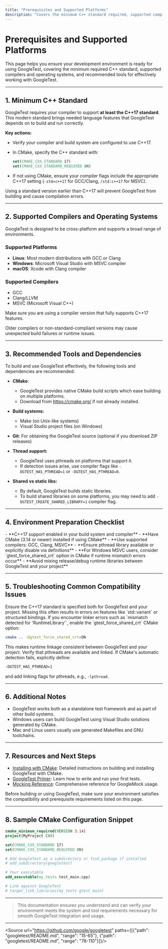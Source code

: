 ```yaml
---
title: "Prerequisites and Supported Platforms"
description: "Covers the minimum C++ standard required, supported compilers and operating systems, and recommended tools for using GoogleTest. Users will understand system compatibility and ensure their environment is ready before proceeding."
---
```


# Prerequisites and Supported Platforms

This page helps you ensure your development environment is ready for using GoogleTest, covering the minimum required C++ standard, supported compilers and operating systems, and recommended tools for effectively working with GoogleTest.

---

## 1. Minimum C++ Standard

GoogleTest requires your compiler to support **at least the C++17 standard**. This modern standard brings needed language features that GoogleTest depends on to build and run correctly.

**Key actions:**

- Verify your compiler and build system are configured to use C++17.
- In CMake, specify the C++ standard with:

  ```cmake
  set(CMAKE_CXX_STANDARD 17)
  set(CMAKE_CXX_STANDARD_REQUIRED ON)
  ```

- If not using CMake, ensure your compiler flags include the appropriate C++17 setting (`-std=c++17` for GCC/Clang, `/std:c++17` for MSVC).

<Tip>
Using a standard version earlier than C++17 will prevent GoogleTest from building and cause compilation errors.
</Tip>

---

## 2. Supported Compilers and Operating Systems

GoogleTest is designed to be cross-platform and supports a broad range of environments.

### Supported Platforms

- **Linux**: Most modern distributions with GCC or Clang
- **Windows**: Microsoft Visual Studio with MSVC compiler
- **macOS**: Xcode with Clang compiler

### Supported Compilers

- GCC
- Clang/LLVM
- MSVC (Microsoft Visual C++)

Make sure you are using a compiler version that fully supports C++17 features.

<Warning>
Older compilers or non-standard-compliant versions may cause unexpected build failures or runtime issues.
</Warning>

---

## 3. Recommended Tools and Dependencies

To build and use GoogleTest effectively, the following tools and dependencies are recommended:

- **CMake**: 
  - GoogleTest provides native CMake build scripts which ease building on multiple platforms.
  - Download from <https://cmake.org/> if not already installed.

- **Build systems:**
  - Make (on Unix-like systems)
  - Visual Studio project files (on Windows)

- **Git**: For obtaining the GoogleTest source (optional if you download ZIP releases)

- **Thread support:**
  - GoogleTest uses pthreads on platforms that support it.
  - If detection issues arise, use compiler flags like `-DGTEST_HAS_PTHREAD=1` or `-DGTEST_HAS_PTHREAD=0`.

- **Shared vs static libs:**
  - By default, GoogleTest builds static libraries.
  - To build shared libraries on some platforms, you may need to add `-DGTEST_CREATE_SHARED_LIBRARY=1` compiler flag.

---

## 4. Environment Preparation Checklist

<Check>
- **C++17 support enabled in your build system and compiler**
- **Have CMake (3.14 or newer) installed if using CMake**
- **Use supported compilers: GCC, Clang, MSVC**
- **Ensure pthread library available or explicitly disable via definitions**
- **For Windows MSVC users, consider `gtest_force_shared_crt` option in CMake if runtime mismatch errors occur**
- **Avoid mixing release/debug runtime libraries between GoogleTest and your project**
</Check>

---

## 5. Troubleshooting Common Compatibility Issues

<AccordionGroup title="Common Issues with Platforms and Compilers">
<Accordion title="Compilation Errors Due to C++ Standard">
Ensure the C++17 standard is specified both for GoogleTest and your project. Missing this often results in errors on features like `std::variant` or structured bindings.
</Accordion>
<Accordion title="Linker Errors on Windows Runtime Libraries">
If you encounter linker errors such as `mismatch detected for 'RuntimeLibrary'`, enable the `gtest_force_shared_crt` CMake option:

```bash
cmake .. -Dgtest_force_shared_crt=ON
```

This makes runtime linkage consistent between GoogleTest and your project.
</Accordion>
<Accordion title="Missing pthreads on Linux/macOS">
Verify that pthreads are available and linked. If CMake's automatic detection fails, explicitly define:

```bash
-DGTEST_HAS_PTHREAD=1
```

and add linking flags for pthreads, e.g., `-lpthread`.
</Accordion>
</AccordionGroup>

---

## 6. Additional Notes

- GoogleTest works both as a standalone test framework and as part of other build systems.
- Windows users can build GoogleTest using Visual Studio solutions generated by CMake.
- Mac and Linux users usually use generated Makefiles and GNU toolchains.

---

## 7. Resources and Next Steps

- [Installing with CMake](../getting-started/setup-overview/install-cmake.md): Detailed instructions on building and installing GoogleTest with CMake.
- [GoogleTest Primer](../docs/primer.md): Learn how to write and run your first tests.
- [Mocking Reference](../docs/reference/mocking.md): Comprehensive reference for GoogleMock usage.

<Note>
Before building or using GoogleTest, make sure your environment satisfies the compatibility and prerequisite requirements listed on this page.
</Note>

---

## 8. Sample CMake Configuration Snippet

```cmake
cmake_minimum_required(VERSION 3.14)
project(MyProject CXX)

set(CMAKE_CXX_STANDARD 17)
set(CMAKE_CXX_STANDARD_REQUIRED ON)

# Add GoogleTest as a subdirectory or find_package if installed
# add_subdirectory(googletest)

# Your executable
add_executable(my_tests test_main.cpp)

# Link against GoogleTest
# target_link_libraries(my_tests gtest_main)
```

---

> This documentation ensures you understand and can verify your environment meets the system and tool requirements necessary for smooth GoogleTest integration and usage.


---

<Source url="https://github.com/google/googletest" paths={[{"path": "googletest/README.md", "range": "15-65"}, {"path": "googletest/README.md", "range": "78-110"}]}/>